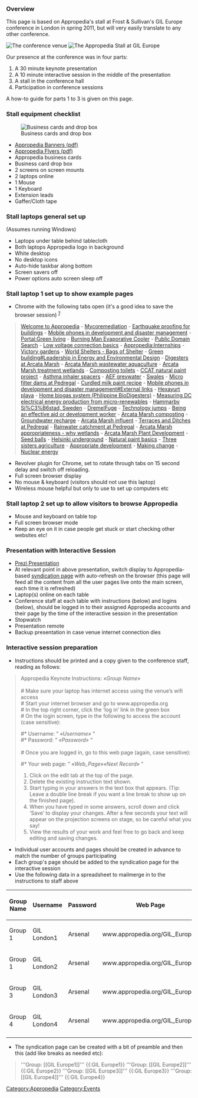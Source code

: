===Overview===

This page is based on Appropedia's stall at Frost & Sullivan's GIL Europe conference in London in spring 2011, but will very easily translate to any other conference.

[[File:Conference Venue.jpg|thumb|The conference venue]]
[[File:IMG_0841.JPG|thumb|The Appropedia Stall at GIL Europe]]

Our presence at the conference was in four parts:
# A 30 minute keynote presentation
# A 10 minute interactive session in the middle of the presentation
# A stall in the conference hall
# Participation in conference sessions

A how-to guide for parts 1 to 3 is given on this page.

===Stall equipment checklist===
[[File:Business cards.JPG|thumb|right|Business cards and drop box]]
* [[Media:Appropedia_Banner.pdf|Appropedia Banners (pdf)]]
* [[Media:Appropedia_leaflet.pdf|Appropedia Flyers (pdf)]]
* Appropedia business cards
* Business card drop box
* 2 screens on screen mounts
* 2 laptops online
* 1 Mouse
* 1 Keyboard
* Extension leads
* Gaffer/Cloth tape

===Stall laptops general set up===
(Assumes running Windows)
* Laptops under table behind tablecloth
* Both laptops Appropedia logo in background
* White desktop
* No desktop icons
* Auto-hide taskbar along bottom
* Screen savers off
* Power options auto screen sleep off

===Stall laptop 1 set up to show example pages===
* Chrome with the following tabs open (it's a good idea to save the browser session) <sup>[http://bit.ly/qZrneK]<sup>:
<blockquote>
[[Welcome to Appropedia]] - 
[[Mycoremediation]] - 
[[Earthquake proofing for buildings]] - 
[[Mobile phones in development and disaster management]] - 
[[Portal:Green living]] - 
[[Burning Man Evaporative Cooler]] - 
[[Public Domain Search]] - 
[[Low voltage connection basics]] - 
[[Appropedia:Internships]] - 
[[Victory gardens]] - 
[[World Shelters - Bags of Shelter]] - 
[[Green building#Leadership in Energy and Environmental Design]] - 
[[Digesters at Arcata Marsh]] - 
[[Arcata Marsh wastewater aquaculture]] - 
[[Arcata Marsh treatment wetlands]] - 
[[Composting toilets]] - 
[[CCAT natural paint project]] - 
[[Asthma inhaler spacers]] - 
[[AEF greywater]] - 
[[Swales]] - 
[[Micro filter dams at Pedregal]] - 
[[Curdled milk paint recipe]] - 
[[Mobile phones in development and disaster management#External links]] - 
[[Hexayurt playa]] - 
[[Home biogas system (Philippine BioDigesters)]] - 
[[Measuring DC electrical energy production from micro-renewables]] - 
[[Hammarby Sj%C3%B6stad, Sweden]] - 
[[DremelFuge]] - 
[[Technology jumps]] - 
[[Being an effective aid or development worker]] - 
[[Arcata Marsh composting]] - 
[[Groundwater recharge]] - 
[[Arcata Marsh influent]] - 
[[Terraces and Ditches at Pedregal]] - 
[[Rainwater catchment at Pedregal]] - 
[[Arcata Marsh appropriateness - why wetlands]] - 
[[Arcata Marsh Plant Development]] - 
[[Seed balls]] - 
[[Helsinki underground]] - 
[[Natural paint basics]] - 
[[Three sisters agriculture]] - 
[[Appropriate development]] - 
[[Making change]] - 
[[Nuclear energy]]
</blockquote>

* Revolver plugin for Chrome, set to rotate through tabs on 15 second delay and switch off reloading.
* Full screen browser display
* No mouse & keyboard (visitors should not use this laptop)
* Wireless mouse helpful but only to use to set up computers etc

===Stall laptop 2 set up to allow visitors to browse Appropedia===
* Mouse and keyboard on table top
* Full screen browser mode
* Keep an eye on it in case people get stuck or start checking other websites etc!

===Presentation with Interactive Session===
* [http://prezi.com/bin/preziloader.swf?prezi_id=aau8aq6-ed5h&amp;lock_to_path=0&amp;color=ffffff&amp;autoplay=no&amp;autohide_ctrls=0 Prezi Presentation]
* At relevant point in above presentation, switch display to Appropedia-based [[GIL_Europe_2011|syndication page]] with auto-refresh on the browser (this page will feed all the content from all the user pages live onto the main screen, each time it is refreshed)
* Laptop(s) online on each table
* Conference staff at each table with instructions (below) and logins (below), should be logged in to their assigned Appropedia accounts and their page by the time of the interactive session in the presentation
* Stopwatch
* Presentation remote
* Backup presentation in case venue internet connection dies

===Interactive session preparation===
* Instructions should be printed and a copy given to the conference staff, reading as follows:

<blockquote>
Appropedia Keynote Instructions: ''«Group Name»''<br><br>
# Make sure your laptop has internet access using the venue’s wifi access <br>
# Start your internet browser and go to www.appropedia.org<br>
#	In the top right corner, click the ‘log in’ link in the green box<br>
#	On the login screen, type in the following to access the account (case sensitive):
#* Username: “ ''«Username»'' “<br>
#* Password: “ ''«Password»'' “<br><br>
# Once you are logged in, go to this web page (again, case sensitive):
#* Your web page: “ ''«Web_Page»«Next Record»'' “
# Click on the edit tab at the top of the page.
#	Delete the existing instruction text shown.
# Start typing in your answers in the text box that appears. (Tip: Leave a double line break if you want a line break to show up on the finished page).
# When you have typed in some answers, scroll down and click ‘Save’ to display your changes. After a few seconds your text will appear on the projection screens on stage, so be careful what you say!
# View the results of your work and feel free to go back and keep editing and saving changes.
</blockquote>

* Individual user accounts and pages should be created in advance to match the number of groups participating
* Each group's page should be added to the syndication page for the interactive session
* Use the following data in a spreadsheet to mailmerge in to the instructions to staff above

{| class="wikitable"
|-
! Group Name
! Username
! Password
! Web Page
|-
| Group 1
| GIL London1
| Arsenal
| www.appropedia.org/GIL_Europe1
|-
| Group 1
| GIL London2
| Arsenal
| www.appropedia.org/GIL_Europe2
|-
| Group 3
| GIL London3
| Arsenal
| www.appropedia.org/GIL_Europe3
|-
| Group 4
| GIL London4
| Arsenal
| www.appropedia.org/GIL_Europe4
|-
|}

* The syndication page can be created with a bit of preamble and then this (add like breaks as needed etc):

<blockquote>
<nowiki>
'''Group: [[GIL Europe1]]'''
{{:GIL Europe1}}
'''Group: [[GIL Europe2]]'''
{{:GIL Europe2}}
'''Group: [[GIL Europe3]]'''
{{:GIL Europe3}}
'''Group: [[GIL Europe4]]'''
{{:GIL Europe4}}
</nowiki>
</blockquote>

[[Category:Appropedia]]
[[Category:Events]]
